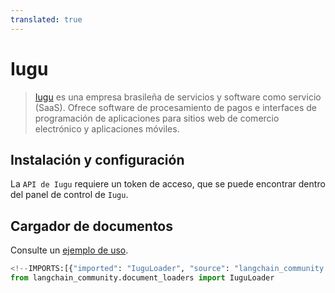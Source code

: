 ```yaml
---
translated: true
---
```


# Iugu

>[Iugu](https://www.iugu.com/) es una empresa brasileña de servicios y software como servicio (SaaS). Ofrece software de procesamiento de pagos e interfaces de programación de aplicaciones para sitios web de comercio electrónico y aplicaciones móviles.

## Instalación y configuración

La `API de Iugu` requiere un token de acceso, que se puede encontrar dentro del panel de control de `Iugu`.

## Cargador de documentos

Consulte un [ejemplo de uso](/docs/integrations/document_loaders/iugu).

```python
<!--IMPORTS:[{"imported": "IuguLoader", "source": "langchain_community.document_loaders", "docs": "https://api.python.langchain.com/en/latest/document_loaders/langchain_community.document_loaders.iugu.IuguLoader.html", "title": "Iugu"}]-->
from langchain_community.document_loaders import IuguLoader
```
